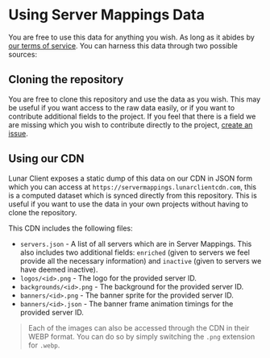 # Using Server Mappings Data

You are free to use this data for anything you wish. As long as it abides by [our terms of service](https://www.lunarclient.com/terms). You can harness this data through two possible sources:

## Cloning the repository

You are free to clone this repository and use the data as you wish. This may be useful if you want access to the raw data easily, or if you want to contribute additional fields to the project. If you feel that there is a field we are missing which you wish to contribute directly to the project, [create an issue](https://github.com/LunarClient/ServerMappings/issues/new).

## Using our CDN

Lunar Client exposes a static dump of this data on our CDN in JSON form which you can access at `https://servermappings.lunarclientcdn.com`, this is a computed dataset which is synced directly from this repository. This is useful if you want to use the data in your own projects without having to clone the repository.

This CDN includes the following files:

-   `servers.json` - A list of all servers which are in Server Mappings. This also includes two additional fields: `enriched` (given to servers we feel provide all the necessary information) and `inactive` (given to servers we have deemed inactive).
-   `logos/<id>.png` - The logo for the provided server ID.
-   `backgrounds/<id>.png` - The background for the provided server ID.
-   `banners/<id>.png` - The banner sprite for the provided server ID.
-   `banners/<id>.json` - The banner frame animation timings for the provided server ID.

> Each of the images can also be accessed through the CDN in their WEBP format. You can do so by simply switching the `.png` extension for `.webp`.
